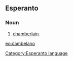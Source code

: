 ==Esperanto==
===Noun===
# [[chamberlain]].

[[eo:ĉambelano]]
[[Category:Esperanto language]]
{{Universala Vortaro}}